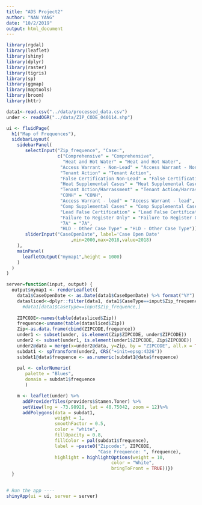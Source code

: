 ```yaml
---
title: "ADS Project2"
author: "NAN YANG"
date: "10/2/2019"
output: html_document
---
```

```r
library(rgdal)
library(leaflet)
library(shiny)
library(dplyr)
library(raster)
library(tigris)
library(sp)
library(ggmap)
library(maptools)
library(broom)
library(httr)
```

```r
data1<-read.csv("../data/processed_data.csv")
under <- readOGR("../data/ZIP_CODE_040114.shp")
```

```r
ui <- fluidPage(
  h1("Map of Frequences"),
  sidebarLayout(
    sidebarPanel(
       selectInput("Zip_frequence", "Case:",
                   c("Comprehensive" = "Comprehensive",
                     "Heat and Hot Water" = "Heat and Hot Water",
                    "Access Warrant - Non-Lead" = "Access Warrant - Non-Lead",
                    "Tenant Action" = "Tenant Action",
                    "False Certification Non-Lead" = "False Certification Non-Lead",
                    "Heat Supplemental Cases" = "Heat Supplemental Cases",
                    "Tenant Action/Harrassment" = "Tenant Action/Harrassment",
                    "CONH" = "CONH",
                    "Access Warrant - lead" = "Access Warrant - lead",
                    "Comp Supplemental Cases" = "Comp Supplemental Cases",
                    "Lead False Certification" = "Lead False Certification",
                    "Failure to Register Only" = "Failure to Register Only",
                    "7A" = "7A",
                    "HLD - Other Case Type" = "HLD - Other Case Type")),
       sliderInput("CaseOpenDate", label='Case Open Date'
                        ,min=2000,max=2018,value=2018)
    ),
    mainPanel(
      leafletOutput("mymap1",height = 1000)
    )
  )
)
```

```r

server=function(input, output) {
  output$mymap1 <- renderLeaflet({
    data1$CaseOpenDate <- as.Date(data1$CaseOpenDate) %>% format("%Y")
    datasliced<-dplyr::filter(data1, data1$CaseType==input$Zip_frequence, data1$CaseOpenDate==input$CaseOpenDate)
      #data1[data1$CaseType==input$Zip_frequence,]
    
    ZIPCODE<-names(table(datasliced$Zip))
    frequence<-unname(table(datasliced$Zip))
    Zip<-as.data.frame(cbind(ZIPCODE,frequence))
    under1 <- subset(under, is.element(Zip$ZIPCODE, under$ZIPCODE))
    under2 <- subset(under1, is.element(under1$ZIPCODE, Zip$ZIPCODE))
    under2@data = merge(x=under2@data, y=Zip, by = "ZIPCODE", all.x = TRUE)
    subdat1 <- spTransform(under2, CRS("+init=epsg:4326"))
    subdat1@data$frequence <- as.numeric(subdat1@data$frequence)
    
    pal <- colorNumeric(
       palette = "Blues",
       domain = subdat1$frequence
       )

    m <- leaflet(under) %>%
      addProviderTiles(providers$Stamen.Toner) %>%
      setView(lng = -73.98928, lat = 40.75042, zoom = 12)%>% 
      addPolygons(data = subdat1,
                  weight = 1,
                  smoothFactor = 0.5,
                  color = "white",
                  fillOpacity = 0.8,
                  fillColor = pal(subdat1$frequence),
                  label = ~paste0("Zipcode:", ZIPCODE,
                                  "Case Frequence: ", frequence),
                  highlight = highlightOptions(weight = 10,
                                       color = "White",
                                       bringToFront = TRUE))})
  }
    
```

```r

# Run the app ----
shinyApp(ui = ui, server = server)


```


